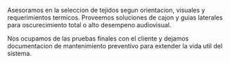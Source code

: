 ﻿---
slug: cortinas-screen
familia: recubrimientos-ventanas
nombre: Cortinas screen y blackout
resumen: Sistemas roller con tejidos tecnicos para control solar, privacidad y ahorro energetico.
beneficios:
  - Tejidos screen certificados con control UV y baja emision de VOC.
  - Motorizacion silenciosa con integracion a sensores de luz y clima.
  - Componentes metalicos y perfiles a medida que aseguran alineacion perfecta.
especificaciones:
  - key: Aperturas de tejido
    value: 1 %, 3 %, 5 % y blackout 0 %.
  - key: Ancho maximo por pano
    value: 5 500 mm con motorizacion tubular.
  - key: Accionamiento
    value: Cadena metalica, motor con control remoto, integracion BMS.
  - key: Composicion
    value: Fibra de vidrio / PVC, poliester / PVC, tejidos ecosostenibles.
  - key: Certificaciones
    value: NFPA 701, GREENGUARD Gold, IMO.
aplicaciones:
  - Oficinas de planta libre
  - Salas de directorio y capacitacion
  - Hoteles y hospitality
  - Clinicas y laboratorios sensibles al deslumbramiento
  - Vivienda multifamiliar de alta gama
descargas:
  - label: Guia de cortinas screen y blackout
    href: /descargas/CATALOGO-SG-2025.pdf
usos:
  - interior
sectores:
  - oficinas
  - retail
  - salud
  - hospitality
desempenos:
  - acustica
  - impermeable
presupuesto: medio
imagenes:
  - src: /images/subfamilias/cortinas-screen-1.jpg
    alt: Cortinas roller screen motorizadas en oficinas panoramicas
---

Asesoramos en la seleccion de tejidos segun orientacion, visuales y requerimientos termicos. Proveemos soluciones de cajon y guias laterales para oscurecimiento total o alto desempeno audiovisual.

Nos ocupamos de las pruebas finales con el cliente y dejamos documentacion de mantenimiento preventivo para extender la vida util del sistema.

